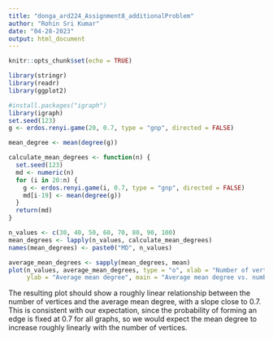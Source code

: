 ```yaml
---
title: "donga_ard224_Assignment8_additionalProblem"
author: "Rohin Sri Kumar"
date: "04-28-2023"
output: html_document
---
```


```r
knitr::opts_chunk$set(echo = TRUE)
```

```r
library(stringr)
library(readr)
library(ggplot2)
```

```r
#install.packages("igraph")
library(igraph)
set.seed(123)
g <- erdos.renyi.game(20, 0.7, type = "gnp", directed = FALSE)

```

```r
mean_degree <- mean(degree(g))

```

```r
calculate_mean_degrees <- function(n) {
  set.seed(123)
  md <- numeric(n)
  for (i in 20:n) {
    g <- erdos.renyi.game(i, 0.7, type = "gnp", directed = FALSE)
    md[i-19] <- mean(degree(g))
  }
  return(md)
}

```

```r
n_values <- c(30, 40, 50, 60, 70, 80, 90, 100)
mean_degrees <- lapply(n_values, calculate_mean_degrees)
names(mean_degrees) <- paste0("MD", n_values)

```

```r
average_mean_degrees <- sapply(mean_degrees, mean)
plot(n_values, average_mean_degrees, type = "o", xlab = "Number of vertices",
     ylab = "Average mean degree", main = "Average mean degree vs. number of vertices")

```
The resulting plot should show a roughly linear relationship between the number of vertices and the average mean degree, with a slope close to 0.7. This is consistent with our expectation, since the probability of forming an edge is fixed at 0.7 for all graphs, so we would expect the mean degree to increase roughly linearly with the number of vertices.